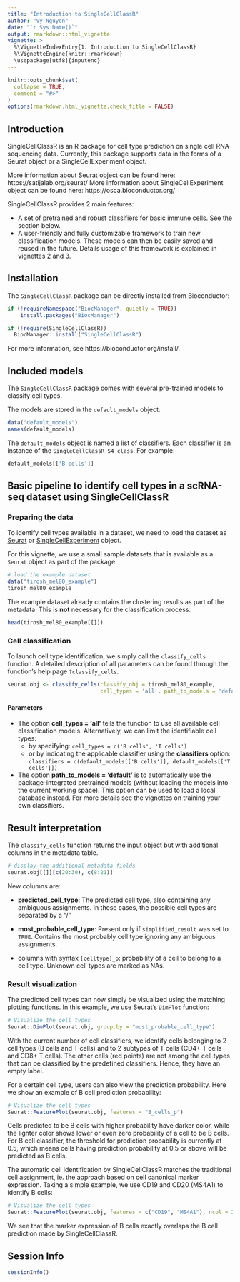 ```yaml
---
title: "Introduction to SingleCellClassR"
author: "Vy Nguyen"
date: "`r Sys.Date()`"
output: rmarkdown::html_vignette
vignette: >
  %\VignetteIndexEntry{1. Introduction to SingleCellClassR}
  %\VignetteEngine{knitr::rmarkdown}
  \usepackage[utf8]{inputenc}
---
```


```r
knitr::opts_chunk$set(
  collapse = TRUE,
  comment = "#>"
)
options(rmarkdown.html_vignette.check_title = FALSE)
```

## Introduction

SingleCellClassR is an R package for cell type prediction on single cell 
RNA-sequencing data. Currently, this package supports data in the forms 
of a Seurat object or a SingleCellExperiment object.

More information about Seurat object can be found here: 
https://satijalab.org/seurat/
More information about SingleCellExperiment object can be found here: 
https://osca.bioconductor.org/

SingleCellClassR provides 2 main features:

- A set of pretrained and robust classifiers for basic 
immune cells. See the section below.
- A user-friendly and fully customizable framework to train
new classification models. These models can then be easily
saved and reused in the future. Details usage of this framework is explained
in vignettes 2 and 3.

## Installation

The `SingleCellClassR` package can be directly installed from Bioconductor:

```r
if (!requireNamespace("BiocManager", quietly = TRUE))
    install.packages("BiocManager")

if (!require(SingleCellClassR))
  BiocManager::install("SingleCellClassR")
```

For more information, see https://bioconductor.org/install/.

## Included models

The `SingleCellClassR` package comes with several pre-trained models to classify
cell types.

The models are stored in the `default_models` object:

```r
data("default_models")
names(default_models)
```

The `default_models` object is named a list of classifiers. Each classifier 
is an instance of the `SingleCellClassR S4 class`. For example:

```r
default_models[['B cells']]
```

## Basic pipeline to identify cell types in a scRNA-seq dataset using SingleCellClassR   

### Preparing the data

To identify cell types available in a dataset, we need to load the dataset as 
[Seurat](https://satijalab.org/seurat/) or [SingleCellExperiment](https://osca.bioconductor.org/) object.

For this vignette, we use a small sample datasets that is available as a
`Seurat` object as part of the package.

```r
# load the example dataset
data("tirosh_mel80_example")
tirosh_mel80_example
```

The example dataset already contains the clustering results as part of the metadata. This is **not** necessary for the
classification process.

```r
head(tirosh_mel80_example[[]])
```

### Cell classification

To launch cell type identification, we simply call the `classify_cells` 
function. A detailed description of all parameters can be found through
the function's help page `?classify_cells`.

```r
seurat.obj <- classify_cells(classify_obj = tirosh_mel80_example, 
                             cell_types = 'all', path_to_models = 'default')
```

#### Parameters

  * The option **cell_types = 'all'** tells the function to use all available
    cell classification models.
    Alternatively, we can limit the identifiable cell types: 
    * by specifying: `cell_types = c('B cells', 'T cells')`
    * or by indicating the applicable classifier using the **classifiers** option: 
      `classifiers = c(default_models[['B cells']], default_models[['T cells']])`

  * The option **path_to_models = 'default'** is to automatically use the 
    package-integrated pretrained models (without loading the models into the
    current working space). This option can be used to load a local database instead.
    For more details see the vignettes on training your own classifiers.

## Result interpretation

The `classify_cells` function returns the input object
but with additional columns in the metadata table.

```r
# display the additional metadata fields
seurat.obj[[]][c(20:30), c(8:21)]
```
New columns are:

  * **predicted_cell_type**: The predicted cell type, also containing any 
    ambiguous assignments. In these cases, the possible cell types are separated
    by a "/"

  * **most_probable_cell_type**: Present only if `simplified_result` was set
    to `TRUE`. Contains the most probably cell type ignoring any ambiguous
    assignments.

  * columns with syntax `[celltype]_p`: probability of a cell to belong 
    to a cell type. Unknown cell types are marked as NAs.

### Result visualization

The predicted cell types can now simply be visualized using the matching
plotting functions. In this example, we use Seurat's `DimPlot` function:

```r
# Visualize the cell types
Seurat::DimPlot(seurat.obj, group.by = "most_probable_cell_type")
```

With the current number of cell classifiers, we identify cells belonging to 2 cell types (B cells and T cells) and to 2 subtypes of T cells (CD4+ T cells and CD8+ T cells). The other cells (red points) are not among the cell types that can be classified by the predefined classifiers. Hence, they have an empty label.

For a certain cell type, users can also view the prediction probability. Here we show an example of B cell prediction probability:

```r
# Visualize the cell types
Seurat::FeaturePlot(seurat.obj, features = "B_cells_p")
```

Cells predicted to be B cells with higher probability have darker color, while the lighter color shows lower or even zero probability of a cell to be B cells. For B cell classifier, the threshold for prediction probability is currently at 0.5, which means cells having prediction probability at 0.5 or above will be predicted as B cells. 

The automatic cell identification by SingleCellClassR matches the traditional cell assignment, ie. the approach based on cell canonical marker expression. Taking a simple example, we use CD19 and CD20 (MS4A1) to identify B cells:

```r
# Visualize the cell types
Seurat::FeaturePlot(seurat.obj, features = c("CD19", "MS4A1"), ncol = 2)
```

We see that the marker expression of B cells exactly overlaps the B cell prediction made by SingleCellClassR.

## Session Info
```r
sessionInfo()
```
